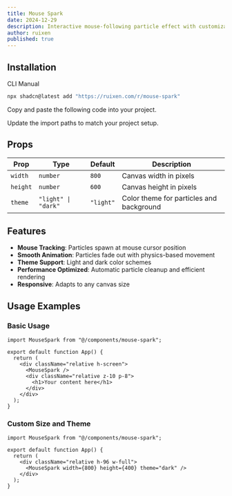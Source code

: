 ```yaml
---
title: Mouse Spark
date: 2024-12-29
description: Interactive mouse-following particle effect with customizable colors and themes
author: ruixen
published: true
---
```


<ComponentPreview name="mouse-spark-demo" />

## Installation

<Tabs defaultValue="cli">

<TabsList>
  <TabsTrigger value="cli">CLI</TabsTrigger>
  <TabsTrigger value="manual">Manual</TabsTrigger>
</TabsList>
<TabsContent value="cli">

```bash
npx shadcn@latest add "https://ruixen.com/r/mouse-spark"
```

</TabsContent>

<TabsContent value="manual">

<Steps>

<Step>Copy and paste the following code into your project.</Step>

<ComponentSource name="mouse-spark" />

<Step>Update the import paths to match your project setup.</Step>

</Steps>

</TabsContent>

</Tabs>

## Props

| Prop     | Type                | Default   | Description                              |
| -------- | ------------------- | --------- | ---------------------------------------- |
| `width`  | `number`            | `800`     | Canvas width in pixels                   |
| `height` | `number`            | `600`     | Canvas height in pixels                  |
| `theme`  | `"light" \| "dark"` | `"light"` | Color theme for particles and background |

## Features

- **Mouse Tracking**: Particles spawn at mouse cursor position
- **Smooth Animation**: Particles fade out with physics-based movement
- **Theme Support**: Light and dark color schemes
- **Performance Optimized**: Automatic particle cleanup and efficient rendering
- **Responsive**: Adapts to any canvas size

## Usage Examples

### Basic Usage

```tsx
import MouseSpark from "@/components/mouse-spark";

export default function App() {
  return (
    <div className="relative h-screen">
      <MouseSpark />
      <div className="relative z-10 p-8">
        <h1>Your content here</h1>
      </div>
    </div>
  );
}
```

### Custom Size and Theme

```tsx
import MouseSpark from "@/components/mouse-spark";

export default function App() {
  return (
    <div className="relative h-96 w-full">
      <MouseSpark width={800} height={400} theme="dark" />
    </div>
  );
}
```
